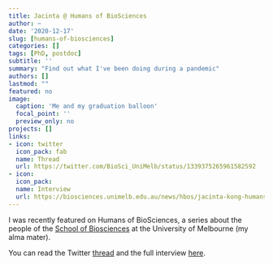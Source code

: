 ```yaml
---
title: Jacinta @ Humans of BioSciences
author: ~
date: '2020-12-17'
slug: [humans-of-biosciences]
categories: []
tags: [PhD, postdoc]
subtitle: ''
summary: "Find out what I've been doing during a pandemic"
authors: []
lastmod: ""
featured: no
image:
  caption: 'Me and my graduation balloon'
  focal_point: ''
  preview_only: no
projects: []
links:
- icon: twitter
  icon_pack: fab
  name: Thread
  url: https://twitter.com/BioSci_UniMelb/status/1339375265961582592
- icon: 
  icon_pack: 
  name: Interview
  url: https://biosciences.unimelb.edu.au/news/hbos/jacinta-kong-humans-of-biosciences
---
```


I was recently featured on Humans of BioSciences, a series about the people of the [School of Biosciences](https://biosciences.unimelb.edu.au/) at the University of Melbourne (my alma mater). 

You can read the Twitter [thread](https://twitter.com/BioSci_UniMelb/status/1339375265961582592) and the full interview [here](https://biosciences.unimelb.edu.au/news/hbos/jacinta-kong-humans-of-biosciences).

